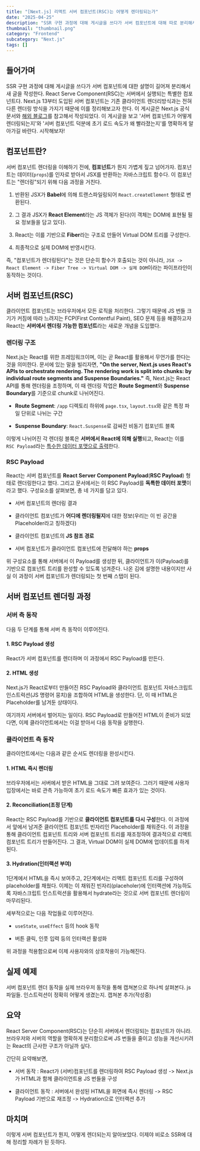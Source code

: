 ```yaml
---
title: "[Next.js] 리액트 서버 컴포넌트(RSC)는 어떻게 렌더링되는가"
date: "2025-04-25"
description: "SSR 구현 과정에 대해 게시글을 쓰다가 서버 컴포넌트에 대해 따로 분리해서 게시글을 적어야겠다 싶어서 작성한다. React Serve Component(RSC)는 서버에서 실행되는 특별한 컴포넌트다. Next.js 13부터 도입된 서버 컴포넌트는 기존 클라이언트 렌더리방식과는 전혀 다른 렌더링 방식을 가지기 때문에 이를 정리해보고자 한다. 이 게시글은 Next.js 공식 문서와 해외 블로그를 참고해서 작성되었다. 이 게시글을 보고 '서버 컴포넌트가 어떻게 렌더링되는지'와 '서버 컴포넌트 덕분에 초기 로드 속도가 왜 빨라졌는지'를 명확하게 알아가길 바란다. 시작해보자!"
thumbnail: "thumbnail.png"
category: "Frontend"
subcategory: "Next.js"
tags: []
---
```


## 들어가며

SSR 구현 과정에 대해 게시글을 쓰다가 서버 컴포넌트에 대한 설명이 길어져 분리해서 새 글을 작성한다. React Serve Component(RSC)는 서버에서 실행되는 특별한 컴포넌트다. Next.js 13부터 도입된 서버 컴포넌트는 기존 클라이언트 렌더리방식과는 전혀 다른 렌더링 방식을 가지기 때문에 이를 정리해보고자 한다. 이 게시글은 Next.js 공식 문서와 [해외 블로그](https://www.plasmic.app/blog/how-react-server-components-work)를 참고해서 작성되었다. 이 게시글을 보고 '서버 컴포넌트가 어떻게 렌더링되는지'와 '서버 컴포넌트 덕분에 초기 로드 속도가 왜 빨라졌는지'를 명확하게 알아가길 바란다. 시작해보자!

## 컴포넌트란?

서버 컴포넌트 렌더링을 이해하기 전에, **컴포넌트**가 뭔지 가볍게 짚고 넘어가자. 컴포넌트는 데이터(`props`)를 인자로 받아서 JSX를 반환하는 자바스크립트 함수다. 이 컴포넌트는 "렌더링"되기 위해 다음 과정을 거친다.

1. 반환된 JSX가 **Babel**에 의해 트랜스파일링되어 `React.createElement` 형태로 변환된다.

2. 그 결과 JSX가 **React Element**라는 JS 객체가 된다(이 객체는 DOM에 표현될 필요 정보들을 담고 있다).

3. React는 이를 기반으로 **Fiber**라는 구조로 만들어 Virtual DOM 트리를 구성한다.

4. 최종적으로 실제 DOM에 반영시킨다.

즉, "컴포넌트가 렌더링된다"는 것은 단순히 함수가 호출되는 것이 아니라, `JSX -> React Element -> Fiber Tree -> Virtual DOM -> 실제 DOM`이라는 파이프라인이 동작하는 것이다.

## 서버 컴포넌트(RSC)

클라이언트 컴포넌트는 브라우저에서 모든 로직을 처리한다. 그렇기 때문에 JS 번들 크기가 커짐에 따라 느려지는 FCP(First Contentful Paint), SEO 문제 등을 해결하고자 React는 **서버에서 렌더링 가능한 컴포넌트**라는 새로운 개념을 도입했다.

### 렌더링 구조

Next.js는 React를 위한 프레임워크이며, 이는 곧 React를 활용해서 무언가를 한다는 것을 의미한다. 문서에 있는 말을 빌리자면, **"On the server, Next.js uses React's APIs to orchestrate rendering. The rendering work is split into chunks: by individual route segments and Suspense Boundaries."** 즉, Next.js는 React API를 통해 렌더링을 조정하며, 이 때 렌더링 작업은 **Route Segment**와 **Suspense Boundary**를 기준으로 chunk로 나뉘어진다.

- **Route Segment**: `/app` 디렉토리 하위에 `page.tsx`, `layout.tsx`와 같은 특정 파일 단위로 나뉘는 구간

- **Suspense Boundary**: `React.Suspense`로 감싸진 비동기 컴포넌트 블록

이렇게 나뉘어진 각 렌더링 블록은 **서버에서 React에 의해 실행**되고, React는 이를 `RSC Payload`라는 [특수한 데이터 포맷으로 출력](https://nextjs.org/docs/app/building-your-application/rendering/server-components)한다.

### RSC Payload

React는 서버 컴포넌트를 **React Server Component Payload**(**RSC Payload**) 형태로 렌더링한다고 했다. 그리고 문서에서는 이 RSC Payload를 **독특한 데이터 포맷**이라고 했다. 구성요소를 살펴보면, 총 네 가지를 담고 있다.

- 서버 컴포넌트의 렌더링 결과

- 클라이언트 컴포넌트가 **어디에 렌더링될지**에 대한 정보(우리는 이 빈 공간을 Placeholder라고 칭하겠다)

- 클라이언트 컴포넌트의 **JS 참조 경로**

- 서버 컴포넌트가 클라이언트 컴포넌트에 전달해야 하는 **props**

위 구성요소를 통해 서버에서 이 Payload를 생성한 뒤, 클라이언트가 이(Payload)를 기반으로 컴포넌트 트리를 완성할 수 있도록 넘겨준다. 나온 김에 설명한 내용이지만 사실 이 과정이 서버 컴포넌트가 렌더링되는 첫 번째 스탭이 된다.

## 서버 컴포넌트 렌더링 과정

### 서버 측 동작

다음 두 단계를 통해 서버 측 동작이 이루어진다.

#### 1. RSC Payload 생성

React가 서버 컴포넌트를 렌더하며 이 과정에서 RSC Payload를 만든다.

#### 2. HTML 생성

Next.js가 React로부터 만들어진 RSC Payload와 클라이언트 컴포넌트 자바스크립트 인스트럭션(JS 명령어 뭉치)을 조합하여 HTML을 생성한다. 단, 이 때 HTML은 Placeholder를 남겨둔 상태이다.

여기까지 서버에서 벌어지는 일이다. RSC Payload로 만들어진 HTML이 준비가 되었다면, 이제 클라이언트에서는 이걸 받아서 다음 동작을 실행한다.

### 클라이언트 측 동작

클라이언트에서는 다음과 같은 순서도 렌더링을 완성시킨다.

#### 1. HTML 즉시 렌더링

브라우저에서는 서버에서 받은 HTML을 그대로 그려 보여준다. 그러기 때문에 사용자 입장에서는 바로 관측 가능하여 초기 로드 속도가 빠른 효과가 있는 것이다.

#### 2. Reconciliation(조정 단계)

React는 RSC Payload를 기반으로 **클라이언트 컴포넌트를 다시 구성**한다. 이 과정에서 앞에서 남겨준 클라이언트 컴포넌트 빈자리인 Placeholder를 채워준다. 이 과정을 통해 클라이언트 컴포넌트 트리와 서버 컴포넌트 트리를 재조정하여 결과적으로 리액트 컴포넌트 트리가 만들어진다. 그 결과, Virtual DOM이 실제 DOM에 업데이트를 하게 된다.

#### 3. Hydration(인터랙션 부여)

1단계에서 HTML을 즉시 보여주고, 2단계에서는 리액트 컴포넌트 트리를 구성하여 placeholder를 채웠다. 이제는 이 채워진 빈자리(placeholer)에 인터랙션에 가능하도록 자바스크립트 인스트럭션을 활용해서 hydrate라는 것으로 서버 컴포넌트 렌더링이 마무리된다.

세부적으로는 다음 작업들로 이루어진다.

- `useState`, `useEffect` 등의 hook 동작

- 버튼 클릭, 인풋 입력 등의 인터랙션 활성화

위 과정을 적용함으로써 이제 사용자와의 상호작용이 가능해진다.

## 실제 예제

서버 컴포넌트 렌더 동작을 실제 브라우저 동작을 통해 캡쳐본으로 하나씩 살펴본다. js 파일들. 인스트럭션이 정확히 어떻게 생겼는지. 캡쳐본 추가(작성중)

## 요약

React Server Component(RSC)는 단순히 서버에서 렌더링되는 컴포넌트가 아니라. 브라우저와 서버의 역할을 명확하게 분리함으로써 JS 번들을 줄이고 성능을 개선시키려는 React의 근사한 구조가 아닐까 싶다.

간단히 요약해보면,

- 서버 동작 : React가 (서버)컴포넌트를 렌더링하여 RSC Payload 생성 -> Next.js가 HTML과 함께 클라이언트용 JS 번들을 구성

- 클라이언트 동작 : 서버에서 완성된 HTML을 화면에 즉시 렌더링 -> RSC Payload 기반으로 재조정 -> Hydration으로 인터랙션 추가

## 마치며

이렇게 서버 컴포넌트가 뭔지, 어떻게 렌더되는지 알아보았다. 이제야 비로소 SSR에 대해 정리할 차례가 된 듯하다.
